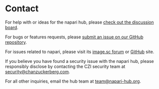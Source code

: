 <LayoutMDX title="Contact Us - napari hub">

# Contact

For help with or ideas for the napari hub, please [check out the discussion board]({HUB_REPO}/discussions).

For bugs or features requests, please [submit an issue on our GitHub repository]({HUB_REPO}/issues).

For issues related to napari, please visit its [image.sc forum]({IMAGESC}) or [GitHub]({NAPARI_REPO}/issues) site.

If you believe you have found a security issue with the napari hub, please responsibly disclose by contacting the CZI security team at [security@chanzuckerberg.com](mailto:security@chanzuckerberg.com).

For all other inquiries, email the hub team at [team@napari-hub.org](mailto:team@napari-hub.org).

</LayoutMDX>
